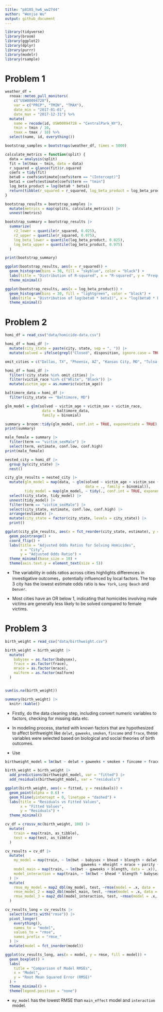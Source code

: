 ```yaml
---
title: "p8105_hw6_ww2744"
author: "Wenjie Wu"
output: github_document
---
```


```r
library(tidyverse)
library(broom)
library(ggplot2)
library(dplyr)
library(purrr)
library(modelr)
library(rsample)
```

# Problem 1

```r
weather_df = 
  rnoaa::meteo_pull_monitors(
    c("USW00094728"),
    var = c("PRCP", "TMIN", "TMAX"), 
    date_min = "2017-01-01",
    date_max = "2017-12-31") %>%
  mutate(
    name = recode(id, USW00094728 = "CentralPark_NY"),
    tmin = tmin / 10,
    tmax = tmax / 10) %>%
  select(name, id, everything())
```

```r
bootstrap_samples = bootstraps(weather_df, times = 5000)

calculate_metrics = function(split) {
  data = analysis(split)
  fit = lm(tmax ~ tmin, data = data)
  r_squared = glance(fit)$r.squared
  coefs = tidy(fit)
  beta0 = coefs$estimate[coefs$term == "(Intercept)"]
  beta1 = coefs$estimate[coefs$term == "tmin"]
  log_beta_product = log(beta0 * beta1)
  return(tibble(r_squared = r_squared, log_beta_product = log_beta_product))
}

bootstrap_results = bootstrap_samples |>
  mutate(metrics = map(splits, calculate_metrics)) |>
  unnest(metrics)

bootstrap_summary = bootstrap_results |>
  summarize(
    r2_lower = quantile(r_squared, 0.025),
    r2_upper = quantile(r_squared, 0.975),
    log_beta_lower = quantile(log_beta_product, 0.025),
    log_beta_upper = quantile(log_beta_product, 0.975)
  )

print(bootstrap_summary)

ggplot(bootstrap_results, aes(x = r_squared)) +
  geom_histogram(bins = 30, fill = "skyblue", color = "black") +
  labs(title = "Distribution of R-squared", x = "R-squared", y = "Frequency") +
  theme_minimal()

ggplot(bootstrap_results, aes(x = log_beta_product)) +
  geom_histogram(bins = 30, fill = "lightgreen", color = "black") +
  labs(title = "Distribution of log(beta0 * beta1)", x = "log(beta0 * beta1)", y = "Frequency") +
  theme_minimal()
```


# Problem 2

```r
homi_df = read_csv("data/homicide-data.csv")

homi_df = homi_df |>
  mutate(city_state = paste(city, state, sep = ", ")) |>
  mutate(solved = ifelse(grepl("Closed", disposition, ignore.case = TRUE), 1, 0))

omit_cities = c("Dallas, TX", "Phoenix, AZ", "Kansas City, MO", "Tulsa, AL")

homi_df = homi_df |>
  filter(!city_state %in% omit_cities) |>
  filter(victim_race %in% c("White", "Black")) |>
  mutate(victim_age = as.numeric(victim_age))
```

```r
baltimore_data = homi_df |>
  filter(city_state == "Baltimore, MD")

glm_model = glm(solved ~ victim_age + victim_sex + victim_race, 
                 data = baltimore_data, 
                 family = binomial)

summary = broom::tidy(glm_model, conf.int = TRUE, exponentiate = TRUE)
print(summary)

male_female = summary |>
  filter(term == "victim_sexMale") |>
  select(term, estimate, conf.low, conf.high)
print(male_female)

```

```r
nested_city = homi_df |>
  group_by(city_state) |>
  nest()

city_glm_results = nested_city |>
  mutate(glm_model = map(data, ~ glm(solved ~ victim_age + victim_sex + victim_race,
                                     data = ., family = binomial)),
         tidy_model = map(glm_model, ~ tidy(., conf.int = TRUE, exponentiate = TRUE))) |>
  select(city_state, tidy_model) |>
  unnest(tidy_model) |>
  filter(term == "victim_sexMale") |>
  select(city_state, estimate, conf.low, conf.high) |>
  arrange(estimate) |>
  mutate(city_state = factor(city_state, levels = city_state)) |>
  print()

```

```r
ggplot(city_glm_results, aes(x = fct_reorder(city_state, estimate), y = estimate, ymin = conf.low, ymax = conf.high)) +
  geom_pointrange() +
  coord_flip() +
  labs(title = "Adjusted Odds Ratios for Solving Homicides",
       x = "City",
       y = "Adjusted Odds Ratio") +
  theme_minimal(base_size = 10) + 
  theme(axis.text.y = element_text(size = 5))
```

- The variability in odds ratios across cities highlights differences in investigative outcomes，potentially influenced by local factors. The top 3 city has the lowest estimate odds ratio is `New York`, `Long Beach` and `Denver`. 

- Most cities have an OR below 1, indicating that homicides involving male victims are generally less likely to be solved compared to female victims.


# Problem 3

```r
birth_weight = read_csv("data/birthweight.csv")

birth_weight = birth_weight |>
  mutate(
    babysex = as.factor(babysex),
    frace = as.factor(frace),
    mrace = as.factor(mrace),
    malform = as.factor(malform)
  )


sum(is.na(birth_weight))

summary(birth_weight) |>
  knitr::kable()
```

- Firstly, do the data cleaning step, including convert numeric variables to factors, checking for missing data etc. 

- In modeling process, started with known factors that are hypothesized to affect birthweight like `delwt`, `gaweeks`, `smoken`, `fincome` and `frace`, these variables were selected based on biological and social theories of birth outcomes.

- Use 
```r
birthweight_model = lm(bwt ~ delwt + gaweeks + smoken + fincome + frace, data = birth_weight)

birth_weight = birth_weight |>
  add_predictions(birthweight_model, var = "fitted") |>
  add_residuals(birthweight_model, var = "residuals")

ggplot(birth_weight, aes(x = fitted, y = residuals)) +
  geom_point(alpha = 0.6) +
  geom_hline(yintercept = 0, linetype = "dashed") +
  labs(title = "Residuals vs Fitted Values",
       x = "Fitted Values",
       y = "Residuals") +
  theme_minimal()
```

```r
cv_df = crossv_mc(birth_weight, 100) |> 
  mutate(
    train = map(train, as_tibble), 
    test = map(test, as_tibble)
  )

cv_results = cv_df |>
  mutate(
    my_model = map(train, ~ lm(bwt ~ babysex + bhead + blength + delwt + fincome + 
                                   gaweeks + mheight + mrace + parity + ppwt + smoken, data = .x)),
    model_main = map(train, ~ lm(bwt ~ gaweeks + blength, data = .x)),
    model_interaction = map(train, ~ lm(bwt ~ bhead * blength * babysex, data = .x))
  ) |> 
  mutate(
    rmse_my_model = map2_dbl(my_model, test, ~rmse(model = .x, data = .y)),
    rmse_model_2 = map2_dbl(model_main, test, ~rmse(model = .x, data = .y)),
    rmse_model_3 = map2_dbl(model_interaction, test, ~rmse(model = .x, data = .y))
  )

cv_results_long = cv_results |>
  select(starts_with("rmse")) |>
  pivot_longer(
    everything(),
    names_to = "model",
    values_to = "rmse",
    names_prefix = "rmse_"
  ) |>
  mutate(model = fct_inorder(model))

ggplot(cv_results_long, aes(x = model, y = rmse, fill = model)) +
  geom_boxplot() +
  labs(
    title = "Comparison of Model RMSEs",
    x = "Model",
    y = "Root Mean Squared Error (RMSE)"
  ) +
  theme_minimal() +
  theme(legend.position = "none")
```
- `my_model` has the lowest RMSE than `main_effect` model and `interaction` model.
